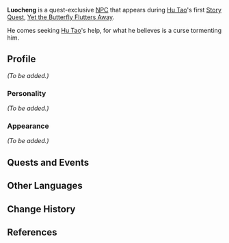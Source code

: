 {{Character Infobox
|type             = Quest NPC
|image            = NPC Luocheng.png
|region           = Liyue
|voiceEN          = [https://www.luisbermudezvo.com/ Luis Bermudez]<ref name="Luis Bermudez">Twitter: [https://twitter.com/LuisBermudezVO/status/1356914075553292298 EN VA Self Announcement]</ref>
|voiceCN          = [https://zh.moegirl.org.cn/萧翟 Zhai Xiao ({{zh|萧翟}})]<ref>Bilibili: [https://www.bilibili.com/video/BV15N411f7MM/ CN VA Video]</ref>
}}
'''Luocheng''' is a quest-exclusive [[NPC]] that appears during [[Hu Tao]]'s first [[Story Quest]], [[Yet the Butterfly Flutters Away]].

He comes seeking [[Hu Tao]]'s help, for what he believes is a curse tormenting him.

==Profile==
<!-- detailed story/lore information goes here -->
''(To be added.)''

===Personality===
''(To be added.)''

===Appearance===
''(To be added.)''

==Quests and Events==
{{Quests and Events}}

==Other Languages==
{{Other Languages
|default_hidden = 1
|en      = Luocheng
|zhs     = 洛成
|zhs_rm  = Luòchéng
|zht     = 洛成
|zht_rm  = Luòchéng
|ja      = 洛成
|ja_rm   = Rakusei{{Assumed}}
|ko      = {{tt|낙성|洛成}}
|ko_rm   = Nakseong
|es      = Luocheng
|fr      = Luocheng
|ru      = Ло Чэн
|th      = Luocheng
|vi      = Luocheng
|de      = Luocheng
|id      = Luocheng
|pt      = Luocheng
|tr      = Luocheng
|it      = Luocheng
}}

==Change History==
{{Change History|1.3}}

==References==
{{Reflist}}